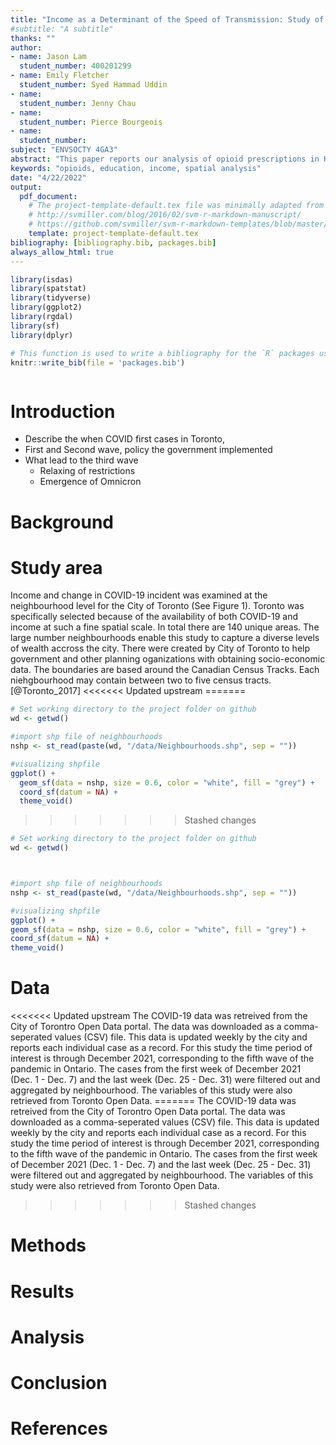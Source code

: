 ```yaml
---
title: "Income as a Determinant of the Speed of Transmission: Study of the Fifth Wave of SARS-CoV-2 in Toronto, Ontario"
#subtitle: "A subtitle"
thanks: ""
author:
- name: Jason Lam
  student_number: 400201299
- name: Emily Fletcher
  student_number: Syed Hammad Uddin
- name: 
  student_number: Jenny Chau
- name: 
  student_number: Pierce Bourgeois 
- name: 
  student_number: 
subject: "ENVSOCTY 4GA3"
abstract: "This paper reports our analysis of opioid prescriptions in Kentucky, USA, and its relationship with income and education at the level of counties. Data were obtained from the Washington Post database and the US Census."
keywords: "opioids, education, income, spatial analysis"
date: "4/22/2022"
output:
  pdf_document:
    # The project-template-default.tex file was minimally adapted from Steven V. Miller's template for academic manuscripts. See:
    # http://svmiller.com/blog/2016/02/svm-r-markdown-manuscript/
    # https://github.com/svmiller/svm-r-markdown-templates/blob/master/svm-latex-ms.tex
    template: project-template-default.tex
bibliography: [bibliography.bib, packages.bib]
always_allow_html: true
---
```


<!--Chunks of code can have names; the chunk option "include" controls whether the chunk and its output are printed in the final document-->
```r
library(isdas)
library(spatstat)
library(tidyverse)
library(ggplot2)
library(rgdal)
library(sf)
library(dplyr)
```

```r
# This function is used to write a bibliography for the `R` packages used in the paper
knitr::write_bib(file = 'packages.bib')
```

```r
```

<!--This create a page break, i.e., starts a new page-->
<!--\newpage-->

<!-- 
To cite references in your bibliography.bib file, use [@item] if you want it to be cited in brackets, or @item if you want it to be cited as Name (year). If you want to cite various items in brackets, separate them with semicolons [@item1; @item2]
-->


# Introduction

- Describe the when COVID first cases in Toronto, 
- First and Second wave, policy the government implemented 
- What lead to the third wave 
  - Relaxing of restrictions 
  - Emergence of Omnicron 
  
# Background

# Study area

Income and change in COVID-19 incident was examined at the neighbourhood level for the City of Toronto (See Figure 1). Toronto was specifically selected because of the availability of both COVID-19 and income at such a fine spatial scale. In total there are 140 unique areas. The large number neighbourhoods enable this study to capture a diverse levels of wealth accross the city. There were created by City of Toronto to help government and other planning oganizations with obtaining socio-economic data. The boundaries are based around the Canadian Census Tracks. Each niehgbourhood may contain between two to five census tracts. [@Toronto_2017]
<<<<<<< Updated upstream
=======

```r
# Set working directory to the project folder on github
wd <- getwd()

#import shp file of neighbourhoods
nshp <- st_read(paste(wd, "/data/Neighbourhoods.shp", sep = ""))
```

```r
#visualizing shpfile
ggplot() + 
  geom_sf(data = nshp, size = 0.6, color = "white", fill = "grey") + 
  coord_sf(datum = NA) + 
  theme_void()
```
>>>>>>> Stashed changes



```r
# Set working directory to the project folder on github
wd <- getwd()



#import shp file of neighbourhoods
nshp <- st_read(paste(wd, "/data/Neighbourhoods.shp", sep = ""))
```



```r
#visualizing shpfile
ggplot() +
geom_sf(data = nshp, size = 0.6, color = "white", fill = "grey") +
coord_sf(datum = NA) +
theme_void()
```
# Data

<<<<<<< Updated upstream
The COVID-19 data was retreived from the City of Torontro Open Data portal. The data was downloaded as a comma-seperated values (CSV) file. This data is updated weekly by the city and reports each individual case as a record. For this study the time period of interest is through December 2021, corresponding to the fifth wave of the pandemic in Ontario. The cases from the first week of December 2021 (Dec. 1 - Dec. 7) and the last week (Dec. 25 - Dec. 31) were filtered out and aggregated by neighbourhood. The variables of this study were also retrieved from Toronto Open Data.
=======
The COVID-19 data was retreived from the City of Torontro Open Data portal. The data was downloaded as a comma-seperated values (CSV) file. This data is updated weekly by the city and reports each individual case as a record. For this study the time period of interest is through December 2021, corresponding to the fifth wave of the pandemic in Ontario. The cases from the first week of December 2021 (Dec. 1 - Dec. 7) and the last week (Dec. 25 - Dec. 31) were filtered out and aggregated by neighbourhood. The variables of this study were also retrieved from Toronto Open Data. 

>>>>>>> Stashed changes

# Methods


# Results


# Analysis


# Conclusion


# References
